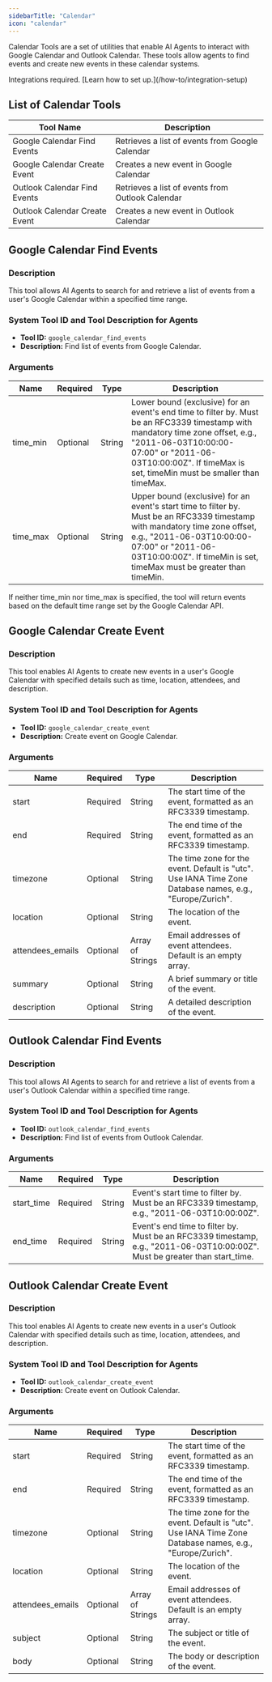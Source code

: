 ```yaml
---
sidebarTitle: "Calendar"
icon: "calendar"
---
```


Calendar Tools are a set of utilities that enable AI Agents to interact with Google Calendar and Outlook Calendar. These tools allow agents to find events and create new events in these calendar systems.

<Note>
  Integrations required. [Learn how to set up.](/how-to/integration-setup)
</Note>

## List of Calendar Tools

| Tool Name                     | Description                                      |
| ----------------------------- | ------------------------------------------------ |
| Google Calendar Find Events   | Retrieves a list of events from Google Calendar  |
| Google Calendar Create Event  | Creates a new event in Google Calendar           |
| Outlook Calendar Find Events  | Retrieves a list of events from Outlook Calendar |
| Outlook Calendar Create Event | Creates a new event in Outlook Calendar          |

## Google Calendar Find Events

### Description

This tool allows AI Agents to search for and retrieve a list of events from a user's Google Calendar within a specified time range.

### System Tool ID and Tool Description for Agents

- **Tool ID:** `google_calendar_find_events`
- **Description:** Find list of events from Google Calendar.

### Arguments

| Name     | Required | Type   | Description                                                                                                                                                                                                                                         |
| -------- | -------- | ------ | --------------------------------------------------------------------------------------------------------------------------------------------------------------------------------------------------------------------------------------------------- |
| time_min | Optional | String | Lower bound (exclusive) for an event's end time to filter by. Must be an RFC3339 timestamp with mandatory time zone offset, e.g., "2011-06-03T10:00:00-07:00" or "2011-06-03T10:00:00Z". If timeMax is set, timeMin must be smaller than timeMax.   |
| time_max | Optional | String | Upper bound (exclusive) for an event's start time to filter by. Must be an RFC3339 timestamp with mandatory time zone offset, e.g., "2011-06-03T10:00:00-07:00" or "2011-06-03T10:00:00Z". If timeMin is set, timeMax must be greater than timeMin. |

<Note>
  If neither time_min nor time_max is specified, the tool will return events
  based on the default time range set by the Google Calendar API.
</Note>

## Google Calendar Create Event

### Description

This tool enables AI Agents to create new events in a user's Google Calendar with specified details such as time, location, attendees, and description.

### System Tool ID and Tool Description for Agents

- **Tool ID:** `google_calendar_create_event`
- **Description:** Create event on Google Calendar.

### Arguments

| Name             | Required | Type             | Description                                                                                              |
| ---------------- | -------- | ---------------- | -------------------------------------------------------------------------------------------------------- |
| start            | Required | String           | The start time of the event, formatted as an RFC3339 timestamp.                                          |
| end              | Required | String           | The end time of the event, formatted as an RFC3339 timestamp.                                            |
| timezone         | Optional | String           | The time zone for the event. Default is "utc". Use IANA Time Zone Database names, e.g., "Europe/Zurich". |
| location         | Optional | String           | The location of the event.                                                                               |
| attendees_emails | Optional | Array of Strings | Email addresses of event attendees. Default is an empty array.                                           |
| summary          | Optional | String           | A brief summary or title of the event.                                                                   |
| description      | Optional | String           | A detailed description of the event.                                                                     |

## Outlook Calendar Find Events

### Description

This tool allows AI Agents to search for and retrieve a list of events from a user's Outlook Calendar within a specified time range.

### System Tool ID and Tool Description for Agents

- **Tool ID:** `outlook_calendar_find_events`
- **Description:** Find list of events from Outlook Calendar.

### Arguments

| Name       | Required | Type   | Description                                                                                                                 |
| ---------- | -------- | ------ | --------------------------------------------------------------------------------------------------------------------------- |
| start_time | Required | String | Event's start time to filter by. Must be an RFC3339 timestamp, e.g., "2011-06-03T10:00:00Z".                                |
| end_time   | Required | String | Event's end time to filter by. Must be an RFC3339 timestamp, e.g., "2011-06-03T10:00:00Z". Must be greater than start_time. |

## Outlook Calendar Create Event

### Description

This tool enables AI Agents to create new events in a user's Outlook Calendar with specified details such as time, location, attendees, and description.

### System Tool ID and Tool Description for Agents

- **Tool ID:** `outlook_calendar_create_event`
- **Description:** Create event on Outlook Calendar.

### Arguments

| Name             | Required | Type             | Description                                                                                              |
| ---------------- | -------- | ---------------- | -------------------------------------------------------------------------------------------------------- |
| start            | Required | String           | The start time of the event, formatted as an RFC3339 timestamp.                                          |
| end              | Required | String           | The end time of the event, formatted as an RFC3339 timestamp.                                            |
| timezone         | Optional | String           | The time zone for the event. Default is "utc". Use IANA Time Zone Database names, e.g., "Europe/Zurich". |
| location         | Optional | String           | The location of the event.                                                                               |
| attendees_emails | Optional | Array of Strings | Email addresses of event attendees. Default is an empty array.                                           |
| subject          | Optional | String           | The subject or title of the event.                                                                       |
| body             | Optional | String           | The body or description of the event.                                                                    |

